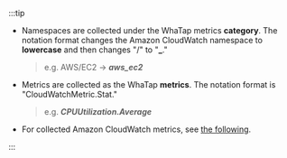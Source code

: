 :::tip

-   Namespaces are collected under the WhaTap metrics **category**. The notation format changes the Amazon CloudWatch namespace to **lowercase** and then changes "/" to "**\_**."

    > e.g. AWS/EC2 → **_aws_ec2_**

-   Metrics are collected as the WhaTap **metrics**. The notation format is "CloudWatchMetric.Stat."

    > e.g. **_CPUUtilization.Average_**

-   For collected Amazon CloudWatch metrics, see [the following](https://docs.aws.amazon.com/en_us/AmazonCloudWatch/latest/monitoring/aws-services-cloudwatch-metrics.html).

:::

